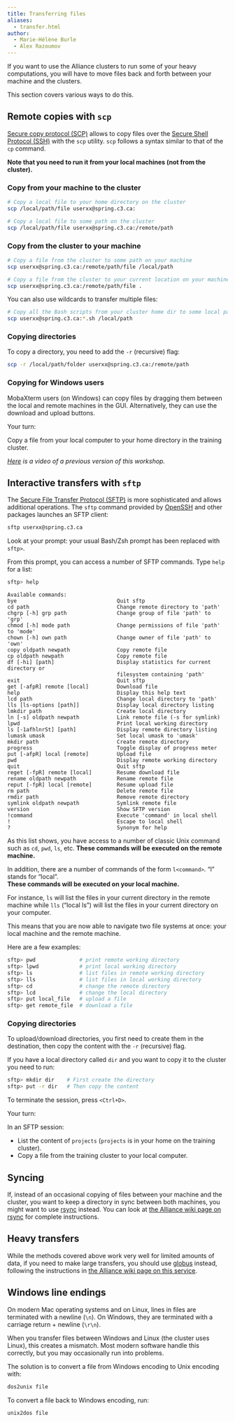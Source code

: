 ```yaml
---
title: Transferring files
aliases:
  - transfer.html
author:
  - Marie-Hélène Burle
  - Alex Razoumov
---
```


:::{.def}

If you want to use the Alliance clusters to run some of your heavy computations, you will have to move files back and forth between your machine and the clusters.

This section covers various ways to do this.

:::

## Remote copies with `scp`

[Secure copy protocol (SCP)](https://en.wikipedia.org/wiki/Secure_copy_protocol) allows to copy files over the [Secure Shell Protocol (SSH)](https://en.wikipedia.org/wiki/Secure_Shell) with the `scp` utility. `scp` follows a syntax similar to that of the `cp` command.

**Note that you need to run it from your local machines (not from the cluster).**

### Copy from your machine to the cluster

```.bash
# Copy a local file to your home directory on the cluster
scp /local/path/file userxx@spring.c3.ca:
```

```.bash
# Copy a local file to some path on the cluster
scp /local/path/file userxx@spring.c3.ca:/remote/path
```

### Copy from the cluster to your machine

```.bash
# Copy a file from the cluster to some path on your machine
scp userxx@spring.c3.ca:/remote/path/file /local/path
```

```.bash
# Copy a file from the cluster to your current location on your machine
scp userxx@spring.c3.ca:/remote/path/file .
```

You can also use wildcards to transfer multiple files:

```.bash
# Copy all the Bash scripts from your cluster home dir to some local path
scp userxx@spring.c3.ca:*.sh /local/path
```

### Copying directories

To copy a directory, you need to add the `-r` (recursive) flag:

```.bash
scp -r /local/path/folder userxx@spring.c3.ca:/remote/path
```

### Copying for Windows users

MobaXterm users (on Windows) can copy files by dragging them between the local and remote machines in the GUI. Alternatively, they can use the download and upload buttons.

:::{.exo}

:::{.yourturn}

Your turn:

:::

Copy a file from your local computer to your home directory in the training cluster.

:::

*[Here](https://youtu.be/6iqwJWGJ6es) is a video of a previous version of this workshop.*

## Interactive transfers with `sftp`

The [Secure File Transfer Protocol (SFTP)](https://en.wikipedia.org/wiki/SSH_File_Transfer_Protocol) is more sophisticated and allows additional operations. The `sftp` command provided by [OpenSSH](https://en.wikipedia.org/wiki/OpenSSH) and other packages launches an SFTP client:

```.bash
sftp userxx@spring.c3.ca
```

:::{.note}

Look at your prompt: your usual Bash/Zsh prompt has been replaced with `sftp>`.

:::

From this prompt, you can access a number of SFTP commands. Type `help` for a list:

```.bash
sftp> help
```

```
Available commands:
bye                                Quit sftp
cd path                            Change remote directory to 'path'
chgrp [-h] grp path                Change group of file 'path' to 'grp'
chmod [-h] mode path               Change permissions of file 'path' to 'mode'
chown [-h] own path                Change owner of file 'path' to 'own'
copy oldpath newpath               Copy remote file
cp oldpath newpath                 Copy remote file
df [-hi] [path]                    Display statistics for current directory or
                                   filesystem containing 'path'
exit                               Quit sftp
get [-afpR] remote [local]         Download file
help                               Display this help text
lcd path                           Change local directory to 'path'
lls [ls-options [path]]            Display local directory listing
lmkdir path                        Create local directory
ln [-s] oldpath newpath            Link remote file (-s for symlink)
lpwd                               Print local working directory
ls [-1afhlnrSt] [path]             Display remote directory listing
lumask umask                       Set local umask to 'umask'
mkdir path                         Create remote directory
progress                           Toggle display of progress meter
put [-afpR] local [remote]         Upload file
pwd                                Display remote working directory
quit                               Quit sftp
reget [-fpR] remote [local]        Resume download file
rename oldpath newpath             Rename remote file
reput [-fpR] local [remote]        Resume upload file
rm path                            Delete remote file
rmdir path                         Remove remote directory
symlink oldpath newpath            Symlink remote file
version                            Show SFTP version
!command                           Execute 'command' in local shell
!                                  Escape to local shell
?                                  Synonym for help
```

As this list shows, you have access to a number of classic Unix command such as `cd`, `pwd`, `ls`, etc. **These commands will be executed on the remote machine.**

In addition, there are a number of commands of the form `l<command>`. "l" stands for "local". \
**These commands will be executed on your local machine.**

For instance, `ls` will list the files in your current directory in the remote machine while `lls` ("local ls") will list the files in your current directory on your computer.

This means that you are now able to navigate two file systems at once: your local machine and the remote machine.

:::{.example}

Here are a few examples:

:::

```.bash
sftp> pwd              # print remote working directory
sftp> lpwd             # print local working directory
sftp> ls               # list files in remote working directory
sftp> lls              # list files in local working directory
sftp> cd               # change the remote directory
sftp> lcd              # change the local directory
sftp> put local_file   # upload a file
sftp> get remote_file  # download a file
```

### Copying directories

To upload/download directories, you first need to create them in the destination, then copy the content with the `-r` (recursive) flag.

:::{.example}

If you have a local directory called `dir` and you want to copy it to the cluster you need to run:

:::

```.bash
sftp> mkdir dir	   # First create the directory
sftp> put -r dir   # Then copy the content
```

To terminate the session, press `<Ctrl+D>`.

:::{.exo}

:::{.yourturn}

Your turn:

:::

In an SFTP session:

- List the content of `projects` (`projects` is in your home on the training cluster).
- Copy a file from the training cluster to your local computer.

:::

## Syncing

If, instead of an occasional copying of files between your machine and the cluster, you want to keep a directory in sync between both machines, you might want to use [rsync](https://en.wikipedia.org/wiki/Rsync) instead. You can look at [the Alliance wiki page on rsync](https://docs.alliancecan.ca/wiki/Transferring_data#Rsync) for complete instructions.

## Heavy transfers

While the methods covered above work very well for limited amounts of data, if you need to make large transfers, you should use [globus](https://www.globus.org/) instead, following the instructions in [the Alliance wiki page on this service](https://docs.alliancecan.ca/wiki/Globus).

## Windows line endings

On modern Mac operating systems and on Linux, lines in files are terminated with a newline (`\n`).
On Windows, they are terminated with a carriage return + newline (`\r\n`).

When you transfer files between Windows and Linux (the cluster uses Linux), this creates a mismatch. Most modern software handle this correctly, but you may occasionally run into problems.

The solution is to convert a file from Windows encoding to Unix encoding with:

```.bash
dos2unix file
```

To convert a file back to Windows encoding, run:

```.bash
unix2dos file
```
